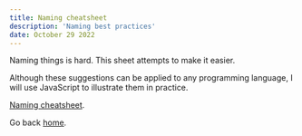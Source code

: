 ```yaml
---
title: Naming cheatsheet
description: 'Naming best practices'
date: October 29 2022
---
```


Naming things is hard. This sheet attempts to make it easier.

Although these suggestions can be applied to any programming language, I will use JavaScript to illustrate them in practice.

[Naming cheatsheet](https://github.com/kettanaito/naming-cheatsheet).

Go back [home](/).
